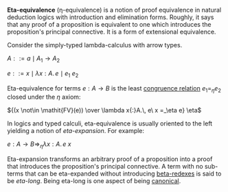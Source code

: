 '''Eta-equivalence''' (η-equivalence) is a notion of proof equivalence in natural deduction logics with introduction and elimination forms.  Roughly, it says that any proof of a proposition is equivalent to one which introduces the proposition's principal connective.  It is a form of extensional equivalence.

Consider the simply-typed lambda-calculus with arrow types.

<math>A ::= a \mid A_1 \rightarrow A_2</math>

<math>e ::= x \mid \lambda x{:}A.\, e \mid e_1\ e_2</math>

Eta-equivalence for terms <math>\texttt{}e : A \rightarrow B</math> is the least [[congruence relation]] <math>\texttt{}e_1 =_\eta e_2</math> closed under the <math>\texttt{}\eta</math> axiom:

<math>{(x \not\in \mathit{FV}(e)) \over \lambda x{:}A.\, e\ x =_\eta e} \eta</math>

In logics and typed calculi, eta-equivalence is usually oriented to the left yielding a notion of ''eta-expansion''.  For example:

<math>e : A \rightarrow B \Longrightarrow_\eta \lambda x{:}A.\, e\ x</math>

Eta-expansion transforms an arbitrary proof of a proposition into a proof that introduces the proposition's principal connective.  A term with no sub-terms that can be eta-expanded without introducing [[beta-equivalence|beta-redexes]] is said to be ''eta-long''.  Being eta-long is one aspect of being [[canonical forms|canonical]].
